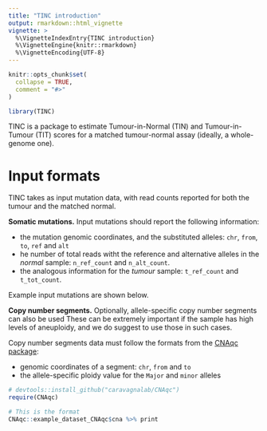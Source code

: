 ```yaml
---
title: "TINC introduction"
output: rmarkdown::html_vignette
vignette: >
  %\VignetteIndexEntry{TINC introduction}
  %\VignetteEngine{knitr::rmarkdown}
  %\VignetteEncoding{UTF-8}
---
```


```r
knitr::opts_chunk$set(
  collapse = TRUE,
  comment = "#>"
)
```

```r
library(TINC)
```

TINC is a package to estimate Tumour-in-Normal (TIN) and Tumour-in-Tumour (TIT) scores for a matched tumour-normal assay (ideally, a whole-genome one).

# Input formats

TINC takes as input mutation data, with read counts reported for both the tumour and the matched normal.

**Somatic mutations.** Input mutations should report the following information:

- the mutation genomic coordinates, and the substituted alleles: `chr`, `from`, `to`, `ref` and `alt`
- he number of total reads witht the reference and alternative alleles in the _normal_ sample: `n_ref_count` and `n_alt_count`. 
- the analogous information for the _tumour_ sample: `t_ref_count` and `t_tot_count`. 

Example input mutations are shown below.

**Copy number segments.** Optionally, allele-specific copy number segments can also be used These can be extremely important if the sample has high levels of aneuploidy, and we do suggest to use those in such cases. 

Copy number segments data must follow the formats from the [CNAqc package](https://caravagnalab.github.io/CNAqc/):

- genomic coordinates of a segment: `chr`, `from` and `to`
- the allele-specific ploidy value for the `Major` and `minor` alleles

```r
# devtools::install_github("caravagnalab/CNAqc")
require(CNAqc)

# This is the format
CNAqc::example_dataset_CNAqc$cna %>% print
```

